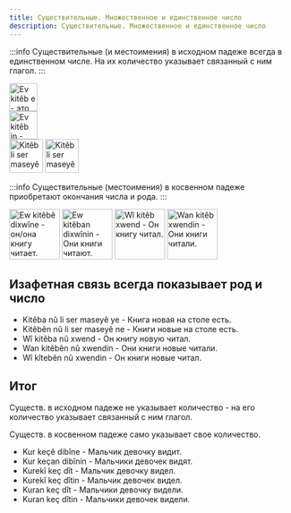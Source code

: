 ```yaml
---
title: Существительные. Множественное и единственное число
description: Существительные. Множественное и единственное число
---
```


:::info
Существительные (и местоимения) в исходном падеже всегда в единственном числе. На их количество указывает связанный с ним глагол.
:::

<img src="/img/chapter-3/ev_kiteb-e.png" alt="Ev kitêb e - это книга." height="50px"/>
<br/>
<img src="/img/chapter-3/ev_kiteb-in.png" alt="Ev kitêb in - это книги." height="50px"/>
<br/>
<img src="/img/chapter-3/kitêb-li-ser-maseyê-ye.png" alt="Kitêb li ser maseyê ye - книга на столе есть." height="60px"/>
<img src="/img/chapter-3/Kitêb-li-ser-maseyê-ne.png" alt="Kitêb li ser maseyê ne - книги на столе есть." height="60px"/>


:::info
Существительные (местоимения) в косвенном падеже приобретают окончания числа и рода.
:::

<img src="/img/chapter-3/Ew-kitêbê-dixwîne.png" alt="Ew kitêbê dixwîne - он/она книгу читает." height="90px"/>
<img src="/img/chapter-3/Ew-kitêban-dixwînin.png" alt="Ew kitêban dixwînin - Они книги читают." height="90px"/>
<img src="/img/chapter-3/wî-kitêb-xwend.png" alt="Wî kitêb xwend - Он книгу читал." height="90px"/>
<img src="/img/chapter-3/wan-kitêb-xwendin.png" alt="Wan kitêb xwendin - Они книги читали." height="90px"/>

## Изафетная связь всегда показывает род и число

* Kitêba nû li ser maseyê ye - Книга новая на столе есть.
* Kitêbên nû li ser maseyê ne - Книги новые на столе есть.
* Wî kitêba nû xwend - Он книгу новую читал.
* Wan kitêbên nû xwendin - Они книги новые читали.
* Wî kîtebên nû xwendin - Он книги новые читал.

## Итог

Существ. в исходном падеже не указывает количество - на его количество указывает связанный с ним глагол.

Существ. в косвенном падеже само указывает свое количество.

* Kur keçê dibîne - Мальчик девочку видит.
* Kur keçan dibînin - Мальчики девочек видят.
* Kurekî keç dît - Мальчик девочку видел.
* Kurekî keç dîtin - Мальчик девочек видел.
* Kuran keç dît - Мальчики девочку видели.
* Kuran keç dîtin - Мальчики девочек видели.